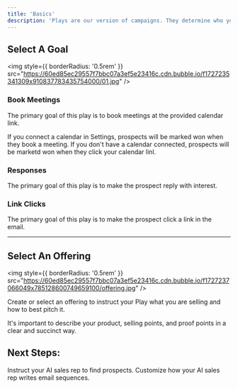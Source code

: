 ```yaml
---
title: 'Basics'
description: 'Plays are our version of campaigns. They determine who you are selling to, what you are selling, and how to approach selling it.'
---
```


## Select A Goal

<img
  style={{ borderRadius: '0.5rem' }}
  src="https://60ed85ec29557f7bbc07a3ef5e23416c.cdn.bubble.io/f1727235341309x910837783435754000/01.jpg"
/>

### Book Meetings

The primary goal of this play is to book meetings at the provided calendar link.

If you connect a calendar in Settings, prospects will be marked won when they book a meeting. If you don't have a calendar connected, prospects will be marketd won when they click your calendar linl.


### Responses

The primary goal of this play is to make the prospect reply with interest.


### Link Clicks

The primary goal of this play is to make the prospect click a link in the email.



----


## Select An Offering

<img
  style={{ borderRadius: '0.5rem' }}
  src="https://60ed85ec29557f7bbc07a3ef5e23416c.cdn.bubble.io/f1727237066049x785128600749659100/offering.jpg"
/>

Create or select an offering to instruct your Play what you are selling and how to best pitch it.

It's important to describe your product, selling points, and proof points in a clear and succinct way.


## Next Steps:

<CardGroup cols={2}>
  <Card
    title="Prospecting"
    icon="magnifying-glass"
    href="/plays/prospecting"
  >
    Instruct your AI sales rep to find prospects.
  </Card>
  <Card
    title="Outreach"
    icon="pen"
    href="/plays/outreach"
  >
    Customize how your AI sales rep writes email sequences.
  </Card>
</CardGroup>
